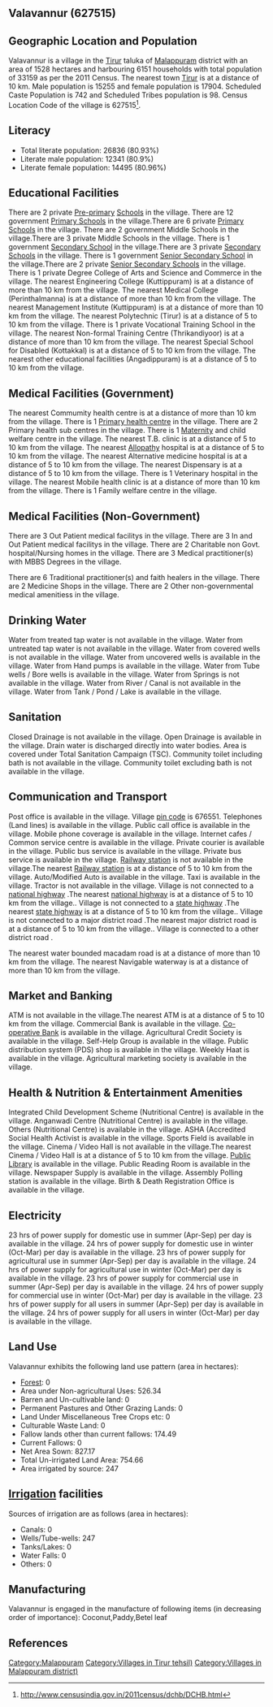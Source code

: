 {{Infobox settlement
| name=Valavannur
| native_name=
| native_name_lang=
| other_name=
| nickname=
| settlement_type=Village
| image_skyline=
| image_alt=
| image_caption=
| pushpin_map=India Kerala
| pushpin_label_position=right
| pushpin_map_alt=
| pushpin_map_caption=Location in Kerala, India
| latd=
| latm=
| lats=
| latNS=
| longd=
| longm=
| longs=
| longEW=
| coordinates_display=inline,title
| subdivision_type=Country
| subdivision_name={{flag|India}}
| subdivision_type1=[[States and territories of India|State]]
| subdivision_name1=Kerala 
| subdivision_type2=[[List of districts of India|District]]
| subdivision_name2=Malappuram
| subdivision_type3=Tahsil
| subdivision_name3=Tirur
| website=
| established_title=<!-- Established -->
| established_date=
| founder=
| named_for=
| government_type=
| governing_body=
| unit_pref=Metric=
| area_footnotes=
| area_rank=
| area_total_km2=15.28
| elevation_footnotes=
| elevation_m=
| population_total=33159
| population_as_of=2011
| population_rank=
| population_density_km2=2170
| population_demonym=
| population_footnotes=
| demographics_type1=Languages
| demographics1_title1=Official
| demographics1_info1=[[Malayalam language|Malayalam]]
| timezone1=[[Indian Standard Time|IST]]
| utc_offset1==+5:30
| postal_code_type=[[Postal Index Number|PIN]]
| postal_code=676551
| area_code_type=Telephone code
| area_code=
| registration_plate=
| blank1_name_sec1=Nearest city
| blank1_info_sec1=[[Tirur]]
| blank2_name_sec1=[[Human sex ratio|Sex ratio]]
| blank2_info_sec1=1173 [[male|♂]]/[[female|♀]]
| blank3_name_sec1=Literacy
| blank3_info_sec1=80.93%
| blank1_name_sec2=[[2011 Census of India|2011 census]] code
| blank1_info_sec2=627515
| footnotes=
}}

== Valavannur (627515) ==

== Geographic Location and Population ==

Valavannur is a village in the [[Tirur]] taluka of [[Malappuram]] district with an area of 1528 hectares and harbouring 6151 households with total population of 33159 as per the 2011 Census. The nearest town [[Tirur]] is at a distance of 10 km. Male population is 15255 and female population is 17904. Scheduled Caste Population is 742 and Scheduled Tribes population is 98. Census Location Code of the village is 627515<ref>http://www.censusindia.gov.in/2011census/dchb/DCHB.html</ref>.


== Literacy ==  
* Total literate population: 26836 (80.93%)
* Literate male population: 12341 (80.9%)
* Literate female population: 14495 (80.96%)


== Educational Facilities ==  
There are 2 private [[Pre-primary]] [[School]]s in the village.
There are 12 government [[Primary School]]s in the village.There are 6 private [[Primary School]]s in the village.
There are 2 government Middle Schools in the village.There are 3 private Middle Schools in the village.
There is 1 government [[Secondary School]] in the village.There are 3 private [[Secondary School]]s in the village.
There is 1 government [[Senior Secondary School]] in the village.There are 2 private [[Senior Secondary School]]s in the village.
There is 1 private Degree College of Arts and Science and Commerce in the village.
The nearest Engineering College (Kuttippuram) is at a distance of more than 10 km from the village.
The nearest Medical College (Perinthalmanna) is at a distance of more than 10 km from the village.
The nearest Management Institute (Kuttippuram) is at a distance of more than 10 km from the village.
The nearest Polytechnic (Tirur) is at a distance of 5 to 10 km from the village.
There is 1 private Vocational Training School in the village.
The nearest Non-formal Training Centre (Thrikandiyoor) is at a distance of more than 10 km from the village.
The nearest Special School for Disabled (Kottakkal) is at a distance of 5 to 10 km from the village.
The nearest other educational facilities (Angadippuram) is at a distance of 5 to 10 km from the village.


== Medical Facilities (Government) ==
The nearest Commumity health centre is at a distance of more than 10 km from the village.
There is 1 [[Primary health centre]] in the village.
There are 2 Primary health sub centres in the village.
There is 1 [[Maternity]] and child welfare centre in the village.
The nearest T.B. clinic is at a distance of 5 to 10 km from the village.
The nearest [[Allopathy]] hospital is at a distance of 5 to 10 km from the village.
The nearest Alternative medicine hospital is at a distance of 5 to 10 km from the village.
The nearest Dispensary is at a distance of 5 to 10 km from the village.
There is 1 Veterinary hospital in the village.
The nearest Mobile health clinic is at a distance of more than 10 km from the village.
There is 1 Family welfare centre in the village.


== Medical Facilities (Non-Government) ==
There are 3 Out Patient medical facilitys in the village.
There are 3 In and Out Patient medical facilitys in the village.
There are 2 Charitable non Govt. hospital/Nursing homes in the village.
There are 3 Medical practitioner(s) with MBBS Degrees in the village.


There are 6 Traditional practitioner(s) and faith healers in the village.
There are 2 Medicine Shops in the village.
There are 2 Other non-governmental medical amenitiess in the village.


== Drinking Water ==
Water from treated tap water is not available in the village.
Water from untreated tap water is not available in the village.
Water from covered wells is not available in the village.
Water from uncovered wells is available in the village.
Water from Hand pumps is available in the village.
Water from Tube wells / Bore wells is available in the village.
Water from Springs is not available in the village.
Water from River / Canal is not available in the village.
Water from Tank / Pond / Lake is available in the village.


== Sanitation ==
Closed Drainage is not available in the village.
Open Drainage is available in the village.
Drain water is discharged directly into water bodies.
Area is covered under Total Sanitation Campaign (TSC).
Community toilet including bath is not available in the village.
Community toilet excluding bath is not available in the village.


== Communication and Transport ==
Post office is available in the village.
Village [[pin code]] is 676551.
Telephones (Land lines) is available in the village.
Public call office is available in the village.
Mobile phone coverage is available in the village.
Internet cafes / Common service centre is available in the village.
Private courier is available in the village.
Public bus service is available in the village.
Private bus service is available in the village.
[[Railway station]] is not available in the village.The nearest [[Railway station]] is at a distance of 5 to 10 km from the village.
Auto/Modified Auto is available in the village.
Taxi is available in the village.
Tractor is not available in the village.
Village is not connected to a [[national highway]] .The nearest [[national highway]] is at a distance of 5 to 10 km from the village..
Village is not connected to a [[state highway]] .The nearest [[state highway]] is at a distance of 5 to 10 km from the village..
Village is not connected to a major district road   .The nearest major district road   is at a distance of 5 to 10 km from the village..
Village is connected to a other district road  .


The nearest water bounded macadam road is at a distance of more than 10 km from the village.
The nearest Navigable waterway is at a distance of more than 10 km from the village.



== Market and Banking ==
ATM is not available in the village.The nearest ATM is at a distance of 5 to 10 km from the village.
Commercial Bank is available in the village.
[[Co-operative Bank]] is available in the village.
Agricultural Credit Society is available in the village.
Self-Help Group is available in the village.
Public distribution system (PDS) shop is available in the village.
Weekly Haat is available in the village.
Agricultural marketing society is available in the village.


== Health & Nutrition & Entertainment Amenities ==
Integrated Child Development Scheme (Nutritional Centre) is available in the village.
Anganwadi Centre (Nutritional Centre) is available in the village.
Others (Nutritional Centre) is available in the village.
ASHA (Accredited Social Health Activist is available in the village.
Sports Field is available in the village.
Cinema / Video Hall is not available in the village.The nearest Cinema / Video Hall is at a distance of 5 to 10 km from the village.
[[Public Library]] is available in the village.
Public Reading Room is available in the village.
Newspaper Supply is available in the village.
Assembly Polling station is available in the village.
Birth & Death Registration Office is available in the village.


== Electricity ==
23 hrs of power supply for domestic use in summer (Apr-Sep) per day is available in the village.
24 hrs of power supply for domestic use in winter (Oct-Mar) per day is available in the village.
23 hrs of power supply for agricultural use in summer (Apr-Sep) per day is available in the village.
24 hrs of power supply for agricultural use in winter (Oct-Mar) per day is available in the village.
23 hrs of power supply for commercial use in summer (Apr-Sep) per day is available in the village.
24 hrs of power supply for commercial use in winter (Oct-Mar) per day is available in the village.
23 hrs of power supply for all users in summer (Apr-Sep) per day is available in the village.
24 hrs of power supply for all users in winter (Oct-Mar) per day is available in the village.


== Land Use ==
Valavannur exhibits the following land use pattern (area in hectares):
* [[Forest]]: 0
* Area under Non-agricultural Uses: 526.34
* Barren and Un-cultivable land: 0
* Permanent Pastures and Other Grazing Lands: 0
* Land Under Miscellaneous Tree Crops etc: 0
* Culturable Waste Land: 0
* Fallow lands other than current fallows: 174.49
* Current Fallows: 0
* Net Area Sown: 827.17
* Total Un-irrigated Land Area: 754.66
* Area irrigated by source: 247


== [[Irrigation]] facilities ==
Sources of irrigation are as follows (area in hectares):
* Canals: 0
* Wells/Tube-wells: 247
* Tanks/Lakes: 0
* Water Falls: 0
* Others: 0


== Manufacturing ==
Valavannur is engaged in the manufacture of following items (in decreasing order of importance): Coconut,Paddy,Betel leaf


[[Category:Malappuram]]
[[Category:Villages in Tirur tehsil)]]
[[Category:Villages in Malappuram district)]]


== References ==
{{Reflist}}


